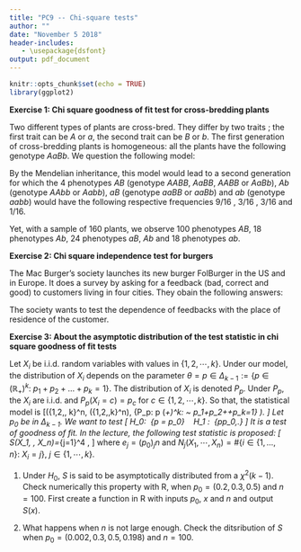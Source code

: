 ```yaml
---
title: "PC9 -- Chi-square tests"
author: ""
date: "November 5 2018"
header-includes:
   - \usepackage{dsfont}
output: pdf_document
---
```



```r
knitr::opts_chunk$set(echo = TRUE)
library(ggplot2)
```



__Exercise 1: Chi square goodness of fit test for cross-bredding plants__

Two different types of plants are cross-bred. They differ by two traits ; the first trait can be  $A$ or $a$, the second trait can be $B$ or $b$. 
The first generation of cross-bredding plants is homogeneous:  all the plants have the following genotype $AaBb$. We question the following model:
\begin{itemize}
	\item $A$ is dominant and $a$ is recessive, 
	\item  $B$ is dominant and $b$ is recessive.
\end{itemize}

By the Mendelian inheritance, this model would lead to a second generation for which the $4$ phenotypes $AB$ (genotype $AABB$, $AaBB$, $AABB$ or $AaBb$), $Ab$ (genotype $AAbb$ or $Aabb$), $aB$ (genotype $aaBB$ or $aaBb$) and $ab$ (genotype $aabb$) would have the following respective frequencies $9/16$ , $3/16$ , $3/16$ and $1/16$.

Yet, with a sample of $160$ plants, we observe $100$ phenotypes $AB$, $18$ phenotypes $Ab$, $24$ phenotypes $aB$, $Ab$ and $18$ phenotypes $ab$.

\begin{enumerate}
\item Give the statistical model.
\item Write the likelihood in this model.
\item Propose an estimator for the parameter of your model using the method of moments. 
\item Test the considered model at level $\alpha = 0.05$.
\item What can you say about the p-value associated with the observed result? In other words below which level, this result does not lead to reject the considered level? You can use the R function qchisq to obtain the $\chi^2$ distribution quantiles.
\item Check that you obtain the same result using the function **chisq.test** of R.
\item Answer Question 2 in the case where the sample has $80$ plants, and we observe $50$ phenotypes $AB$, $9$ phenotypes $Ab$, $12$ phenotypes $aB$ and $9$ phenotypes $ab$ (i.e. with the same proportion as in the previous data).
\end{enumerate}
 

__Exercise 2: Chi square independence test for burgers__

The Mac Burger's society launches its new burger FolBurger in the US and in Europe. It does a survey  by asking for a feedback (bad, correct and good) to customers living in four cities. They obain the following answers:
\begin{tabular}{l | ccc}
 & Bad & Correct & Good \\
\hline
Los Angeles & 29 & 124 & 87 \\
Chicago & 74 & 278 & 208 \\
Madrid & 114 & 277 & 87 \\
Paris & 182 & 417 & 123
\end{tabular}>

The society wants to test the dependence of feedbacks with the place of residence of the customer.

\begin{enumerate}
\item Give the statistical model.
\item Enter the data in a matrix called "tab" and give names to rows and columns. Compute the totals by rows and culumns and merge it with the previous matrix in a new matrix called tab2.
\item Explain what is displayed in R when compiling the following instructions:
\begin{itemize}
\item "prop.table(tab)",
\item "prop.table(tab,margin=1)",
\item "prop.table(tab,margin=2)".
\end{itemize}
\item Display the six barplots of the feedbacks of customers living in Los Angeles, Chicago, the US, Madrid, Paris and Europe.
\item Comment these histograms.
\item Compute test at level $\alpha = 0.01$ to answer the following questions.
\begin{enumerate}
\item Do the feedbacks on FolBurger depend on the  place of residence of the customer?
\item Are the feedbacks of customers living in Los Angeles  different from those living in Chicago?
\item Are the feedbacks of customers living in Madrid different from those living in Paris?
\end{enumerate}
\item Do the same tests using the R function chisq.test.
\item What do you conclude?
\end{enumerate}




__Exercise 3: About the asymptotic distribution of the test statistic in chi square goodness of fit tests__

Let $X_i$ be i.i.d. random variables with values in $\{1,2, \cdots,k\}$. Under our model, the distribution of $X_i$ depends on the parameter $\theta=p\in \Delta_{k-1}:=\{p \in (\mathbb{R}_+)^k: ~ p_1+p_2+\dots+p_k=1 \}$. The distribution of $X_i$ is denoted $P_p$. Under $P_p$, the $X_i$ are i.i.d.\ and $P_p(X_i=c)=p_c$ for $c\in \{1,2,\cdots,k\}$.
 So that, the statistical model is
 \[\left(\{1,2,\cdots, k\}^n, \mathcal{P}(\{1,2,\cdots,k\}^n), \{P_p: p \in (\mathbb{R}_+)^k: ~ p_1+p_2+\dots+p_k=1\}  \right).
 \]
 Let $p_0$ be in $\Delta_{k-1}$. We want to test 
\[
H_0: \ {p = p_0} \ \text{ against } \ H_1 : \ {p\neq p_0\,.}
\]
It is a test of goodness of fit. In the lecture, the following test statistic is proposed:
\[
S(X_1, \cdots, X_n)=\sum_{j=1}^4 \frac{(N_j-e_j)^2}{e_j},
\]
where $e_j=(p_0)_j n$ and $N_j(X_1, \cdots, X_n)=\#\{ i\in\{1,\dots,n\}: ~ X_i=j\}$, $j\in \{1,\cdots,k\}$.
 
1. Under $H_0$,  $S$ is said to be asymptotically distributed from a $\chi^2(k-1)$. Check numerically this property with R, when $p_0=(0.2,0.3,0.5)$ and $n=100$. First create a function in R with inputs $p_0$, $x$ and $n$ and output $S(x)$.

2. What happens when $n$ is not large enough. Check the ditsribution of $S$ when $p_0=(0.002,0.3,0.5,0.198)$ and $n=100$.

